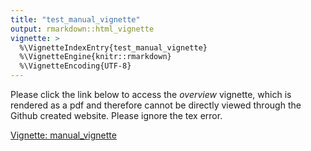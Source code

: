 ```yaml
---
title: "test_manual_vignette"
output: rmarkdown::html_vignette
vignette: >
  %\VignetteIndexEntry{test_manual_vignette}
  %\VignetteEngine{knitr::rmarkdown}
  %\VignetteEncoding{UTF-8}
---
```


Please click the link below to access the *overview* vignette, which is rendered as a pdf and therefore cannot be directly viewed through the Github created website. Please ignore the tex error.

<!--- <iframe src="manual_vignette.pdf"/> -->

[Vignette: manual_vignette](manual_vignette.pdf){target="_blank"}

